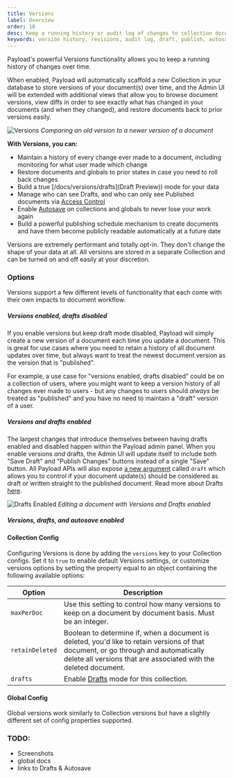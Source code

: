 ```yaml
---
title: Versions
label: Overview
order: 10
desc: Keep a running history or audit log of changes to collection documents and globals.
keywords: version history, revisions, audit log, draft, publish, autosave, Content Management System, cms, headless, javascript, node, react, express
---
```


Payload's powerful Versions functionality allows you to keep a running history of changes over time.

When enabled, Payload will automatically scaffold a new Collection in your database to store versions of your document(s) over time, and the Admin UI will be extended with additional views that allow you to browse document versions, view diffs in order to see exactly what has changed in your documents (and when they changed), and restore documents back to prior versions easily.

![Versions](https://payloadcms.com/images/versions.jpg)
*Comparing an old version to a newer version of a document*

**With Versions, you can:**

- Maintain a history of every change ever made to a document, including monitoring for what user made which change
- Restore documents and globals to prior states in case you need to roll back changes
- Build a true [/docs/versions/drafts](Draft Preview)) mode for your data
- Manage who can see Drafts, and who can only see Published documents via [Access Control](/docs/access-control/overview)
- Enable [Autosave](/docs/versions/autosave) on collections and globals to never lose your work again
- Build a powerful publishing schedule mechanism to create documents and have them become publicly readable automatically at a future date

<Banner type="success">
	Versions are extremely performant and totally opt-in. They don't change the shape of your data at all. All versions are stored in a separate Collection and can be turned on and off easily at your discretion.
</Banner>

### Options

Versions support a few different levels of functionality that each come with their own impacts to document workflow.

##### Versions enabled, drafts disabled

If you enable versions but keep draft mode disabled, Payload will simply create a new version of a document each time you update a document. This is great for use cases where you need to retain a history of all document updates over time, but always want to treat the newest document version as the version that is "published".

For example, a use case for "versions enabled, drafts disabled" could be on a collection of users, where you might want to keep a version history of all changes ever made to users - but any changes to users should _always_ be treated as "published" and you have no need to maintain a "draft" version of a user.

##### Versions and drafts enabled

The largest changes that introduce themselves between having drafts enabled and disabled happen within the Payload admin panel. When you enable versions _and_ drafts, the Admin UI will update itself to include both "Save Draft" and "Publish Changes" buttons instead of a single "Save" button. All Payload APIs will also expose [a new argument](/docs/overview/versions/drafts#api) called `draft` which allows you to control if your document update(s) should be considered as draft or written straight to the published document. Read more about Drafts [here](/docs/versions/drafts).

![Drafts Enabled](https://payloadcms.com/images/drafts-enabled.jpg)
*Editing a document with Versions and Drafts enabled*

##### Versions, drafts, and autosave enabled

#### Collection Config

Configuring Versions is done by adding the `versions` key to your Collection configs. Set it to `true` to enable default Versions settings, or customize versions options by setting the property equal to an object containing the following available options:

| Option                       | Description  |
| ---------------------------- | -------------|
| `maxPerDoc`                  | Use this setting to control how many versions to keep on a document by document basis. Must be an integer. |
| `retainDeleted`              | Boolean to determine if, when a document is deleted, you'd like to retain versions of that document, or go through and automatically delete all versions that are associated with the deleted document. |
| `drafts `                    | Enable [Drafts](/docs/versions/drafts) mode for this collection. |


#### Global Config

Global versions work similarly to Collection versions but have a slightly different set of config properties supported.

### TODO:

- Screenshots
- global docs
- links to Drafts & Autosave
